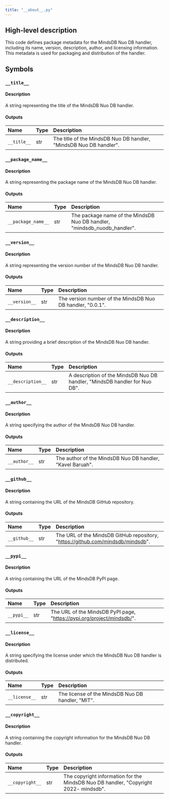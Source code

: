 ```yaml
---
title: "__about__.py"
---
```


## High-level description
This code defines package metadata for the MindsDB Nuo DB handler, including its name, version, description, author, and licensing information. This metadata is used for packaging and distribution of the handler.

## Symbols

### `__title__`
#### Description
A string representing the title of the MindsDB Nuo DB handler.

#### Outputs
| Name | Type | Description |
|:-----|:-----|:------------|
| `__title__` | str | The title of the MindsDB Nuo DB handler, "MindsDB Nuo DB handler". |

### `__package_name__`
#### Description
A string representing the package name of the MindsDB Nuo DB handler.

#### Outputs
| Name | Type | Description |
|:-----|:-----|:------------|
| `__package_name__` | str | The package name of the MindsDB Nuo DB handler, "mindsdb_nuodb_handler". |

### `__version__`
#### Description
A string representing the version number of the MindsDB Nuo DB handler.

#### Outputs
| Name | Type | Description |
|:-----|:-----|:------------|
| `__version__` | str | The version number of the MindsDB Nuo DB handler, "0.0.1". |

### `__description__`
#### Description
A string providing a brief description of the MindsDB Nuo DB handler.

#### Outputs
| Name | Type | Description |
|:-----|:-----|:------------|
| `__description__` | str | A description of the MindsDB Nuo DB handler, "MindsDB handler for Nuo DB". |

### `__author__`
#### Description
A string specifying the author of the MindsDB Nuo DB handler.

#### Outputs
| Name | Type | Description |
|:-----|:-----|:------------|
| `__author__` | str | The author of the MindsDB Nuo DB handler, "Kavel Baruah". |

### `__github__`
#### Description
A string containing the URL of the MindsDB GitHub repository.

#### Outputs
| Name | Type | Description |
|:-----|:-----|:------------|
| `__github__` | str | The URL of the MindsDB GitHub repository, "https://github.com/mindsdb/mindsdb". |

### `__pypi__`
#### Description
A string containing the URL of the MindsDB PyPI page.

#### Outputs
| Name | Type | Description |
|:-----|:-----|:------------|
| `__pypi__` | str | The URL of the MindsDB PyPI page, "https://pypi.org/project/mindsdb/". |

### `__license__`
#### Description
A string specifying the license under which the MindsDB Nuo DB handler is distributed.

#### Outputs
| Name | Type | Description |
|:-----|:-----|:------------|
| `__license__` | str | The license of the MindsDB Nuo DB handler, "MIT". |

### `__copyright__`
#### Description
A string containing the copyright information for the MindsDB Nuo DB handler.

#### Outputs
| Name | Type | Description |
|:-----|:-----|:------------|
| `__copyright__` | str | The copyright information for the MindsDB Nuo DB handler, "Copyright 2022- mindsdb". |
